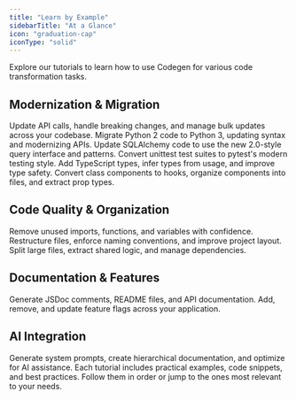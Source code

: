 ```yaml
---
title: "Learn by Example"
sidebarTitle: "At a Glance"
icon: "graduation-cap"
iconType: "solid"
---
```


Explore our tutorials to learn how to use Codegen for various code transformation tasks.

## Modernization & Migration

<CardGroup cols={2}>
  <Card
    title="API Migrations"
    icon="arrow-right-arrow-left"
    href="/tutorials/migrating-apis"
  >
    Update API calls, handle breaking changes, and manage bulk updates across
    your codebase.
  </Card>
  <Card title="Python 2 to 3" icon="snake" href="/tutorials/python2-to-python3">
    Migrate Python 2 code to Python 3, updating syntax and modernizing APIs.
  </Card>
  <Card
    title="SQLAlchemy 1.6 to 2.0"
    icon="layer-group"
    href="/tutorials/sqlalchemy-1.6-to-2.0"
  >
    Update SQLAlchemy code to use the new 2.0-style query interface and
    patterns.
  </Card>
  <Card
    title="unittest to pytest"
    icon="vial"
    href="/tutorials/unittest-to-pytest"
  >
    Convert unittest test suites to pytest's modern testing style.
  </Card>
  <Card
    title="Increase Type Coverage"
    icon="shield-check"
    href="/tutorials/increase-type-coverage"
  >
    Add TypeScript types, infer types from usage, and improve type safety.
  </Card>
  <Card
    title="React Modernization"
    icon="react"
    href="/tutorials/react-modernization"
  >
    Convert class components to hooks, organize components into files, and
    extract prop types.
  </Card>
</CardGroup>

## Code Quality & Organization

<CardGroup cols={2}>
  <Card
    title="Delete Dead Code"
    icon="broom"
    href="/tutorials/deleting-dead-code"
  >
    Remove unused imports, functions, and variables with confidence.
  </Card>
  <Card
    title="Organize Your Codebase"
    icon="folder-tree"
    href="/tutorials/organize-your-codebase"
  >
    Restructure files, enforce naming conventions, and improve project layout.
  </Card>
  <Card title="Improve Modularity" icon="cubes" href="/tutorials/modularity">
    Split large files, extract shared logic, and manage dependencies.
  </Card>
</CardGroup>

## Documentation & Features

<CardGroup cols={2}>
  <Card
    title="Create Documentation"
    icon="book"
    href="/tutorials/creating-documentation"
  >
    Generate JSDoc comments, README files, and API documentation.
  </Card>
  <Card
    title="Manage Feature Flags"
    icon="flag"
    href="/tutorials/manage-feature-flags"
  >
    Add, remove, and update feature flags across your application.
  </Card>
</CardGroup>

## AI Integration

<CardGroup cols={2}>
  <Card
    title="Prepare for AI"
    icon="robot"
    href="/tutorials/preparing-your-codebase-for-ai"
  >
    Generate system prompts, create hierarchical documentation, and optimize for
    AI assistance.
  </Card>
</CardGroup>

<Note>
  Each tutorial includes practical examples, code snippets, and best practices.
  Follow them in order or jump to the ones most relevant to your needs.
</Note>
